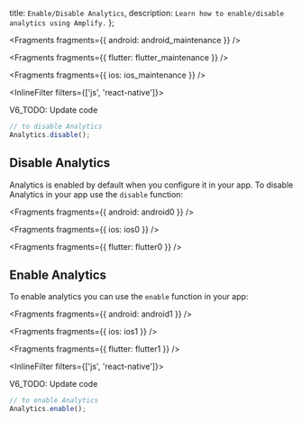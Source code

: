   title: `Enable/Disable Analytics`,
  description: `Learn how to enable/disable analytics using Amplify.`
};


<Fragments fragments={{ android: android_maintenance }} />


<Fragments fragments={{ flutter: flutter_maintenance }} />


<Fragments fragments={{ ios: ios_maintenance }} />

<InlineFilter filters={['js', 'react-native']}>

V6_TODO: Update code

```javascript
// to disable Analytics
Analytics.disable();
```

</InlineFilter>

## Disable Analytics

Analytics is enabled by default when you configure it in your app. To disable Analytics in your app use the `disable` function:


<Fragments fragments={{ android: android0 }} />


<Fragments fragments={{ ios: ios0 }} />


<Fragments fragments={{ flutter: flutter0 }} />

## Enable Analytics

To enable analytics you can use the `enable` function in your app:


<Fragments fragments={{ android: android1 }} />


<Fragments fragments={{ ios: ios1 }} />


<Fragments fragments={{ flutter: flutter1 }} />

<InlineFilter filters={['js', 'react-native']}>

V6_TODO: Update code

```javascript
// to enable Analytics
Analytics.enable();
```

</InlineFilter>
